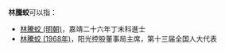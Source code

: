 '''林騰蛟'''可以指：
* [[林騰蛟_(明朝)|林騰蛟 (明朝)]]，嘉靖二十六年丁未科進士
* [[林騰蛟_(1968年)|林騰蛟 (1968年)]]，阳光控股董事局主席，第十三届全国人大代表

{{Disambiguation|Cat=三字林姓人名消歧义|tengjiao}}